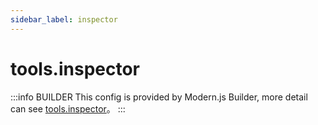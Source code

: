 ```yaml
---
sidebar_label: inspector
---
```


# tools.inspector

:::info BUILDER
This config is provided by Modern.js Builder, more detail can see [tools.inspector](https://modernjs.dev/builder/en/api/config-tools.html#tools-inspector)。
:::


<Main />
